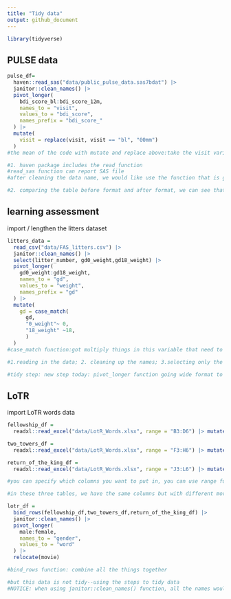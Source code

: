 ```yaml
---
title: "Tidy data"
output: github_document
---
```


```r
library(tidyverse)
```

## PULSE data

```r
pulse_df=
  haven::read_sas("data/public_pulse_data.sas7bdat") |> 
  janitor::clean_names() |> 
  pivot_longer(
    bdi_score_bl:bdi_score_12m,
    names_to = "visit",
    values_to = "bdi_score",
    names_prefix = "bdi_score_"
  ) |> 
  mutate(
    visit = replace(visit, visit == "bl", "00mm")
  )
#the mean of the code with mutate and replace above:take the visit variable, and check to see whether it is equal to bl, if it is, replace that with 00m 

#1. haven package includes the read function
#read_sas function can report SAS file
#after cleaning the data name, we would like use the function that is going from wide format to long format: pivot_longer

#2. comparing the table before format and after format, we can see that there is a new column (variable) called "visit" and there are bunch of values in this column which are bdi_score_bl:bdi_score_12m
```


## learning assessment

import / lengthen the litters dataset
```r
litters_data = 
  read_csv("data/FAS_litters.csv") |> 
  janitor::clean_names() |> 
  select(litter_number, gd0_weight,gd18_weight) |> 
  pivot_longer(
    gd0_weight:gd18_weight,
    names_to = "gd",
    values_to = "weight",
    names_prefix = "gd"
  ) |> 
  mutate(
    gd = case_match(
      gd, 
      "0_weight"~ 0,
      "18_weight" ~18,
      )
  )
#case_match function:got multiply things in this variable that need to replace, "0_weight"~ 0 means that when you see 0_weight, this would be changed into 0, the same with replacing to 18

#1.reading in the data; 2. cleaning up the names; 3.selecting only the columns that we need to have

#tidy step: new step today: pivot_longer function going wide format to long format---saying what columns need to get, names_to function: what a new column that need to be created as new variable and the name of it, values_to function: the values that would be in the column, what is that called
```



## LoTR

import LoTR words data

```r
fellowship_df = 
  readxl::read_excel("data/LotR_Words.xlsx", range = "B3:D6") |> mutate(movie = "fellowship")

two_towers_df = 
  readxl::read_excel("data/LotR_Words.xlsx", range = "F3:H6") |> mutate(movie = "two towers")

return_of_the_king_df = 
  readxl::read_excel("data/LotR_Words.xlsx", range = "J3:L6") |> mutate(movie = "return of the king")

#you can specify which columns you want to put in, you can use range function. For example, when using range with "B3:D6", this can show the first table that in the excel

#in these three tables, we have the same columns but with different movies, so if we want to put all tables together, this would lose the title of the movie. we can use mutate function to create/change a new variable related to movie.

lotr_df = 
  bind_rows(fellowship_df,two_towers_df,return_of_the_king_df) |>
  janitor::clean_names() |> 
  pivot_longer(
    male:female,
    names_to = "gender",
    values_to = "word"
  ) |> 
  relocate(movie)

#bind_rows function: combine all the things together

#but this data is not tidy--using the steps to tidy data
#NOTICE: when using janitor::clean_names() function, all the names would become lower-case but not the capital, so you need to change Male and Female into lower-case one "male"
```


